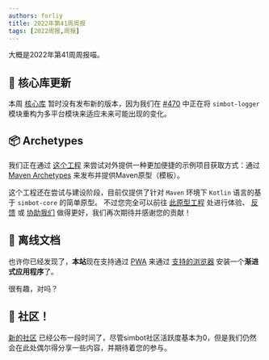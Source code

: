 ```yaml
---
authors: forliy
title: 2022年第41周周报
tags: [2022周报,周报]
---
```



大概是2022年第41周周报喵。

<!--truncate-->


## 🚀 核心库更新

本周 [核心库](https://github.com/simple-robot/simpler-robot) 暂时没有发布新的版本，因为我们在
[#470](https://github.com/simple-robot/simpler-robot/issues/470)
中正在将 `simbot-logger` 模块重构为多平台模块来适应未来可能出现的变化。

## 📦 Archetypes

我们正在通过 [这个工程](https://github.com/simple-robot/simbot-archetypes)
来尝试对外提供一种更加便捷的示例项目获取方式：通过 [Maven Archetypes](https://maven.apache.org/guides/introduction/introduction-to-archetypes.html)
来发布并提供Maven原型（模板）。

这个工程还在尝试与建设阶段，目前仅提供了针对 `Maven` 环境下 `Kotlin` 语言的基于 `simbot-core` 的简单原型。
不过您完全可以前往 [此原型工程](https://github.com/simple-robot/simbot-archetypes) 处进行体验、
[反馈](https://github.com/simple-robot/simbot-archetypes/issues)
或 [协助我们](https://github.com/simple-robot/simbot-archetypes/pulls)
做得更好，我们再次期待并感谢您的贡献！

## 🎏 离线文档

也许你已经发现了，**本站**现在支持通过 [PWA](https://developer.mozilla.org/en-US/docs/Web/Progressive_web_apps)
来通过 [支持的浏览器](https://developer.mozilla.org/en-US/docs/Web/Manifest#browser_compatibility) 安装一个**渐进式应用程序**了。

很有趣，对吗？

## 🦒 社区！

[新的社区](https://github.com/orgs/simple-robot/discussions) 已经公布一段时间了，尽管simbot社区活跃度基本为0，但是我们仍然会在此处偶尔得分享一些内容，并期待着您的参与。
